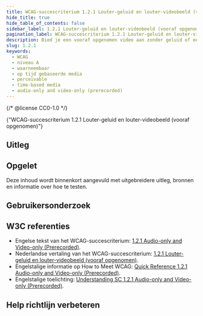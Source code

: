 ```yaml
---
title: WCAG-succescriterium 1.2.1 Louter-geluid en louter-videobeeld (vooraf opgenomen)
hide_title: true
hide_table_of_contents: false
sidebar_label: 1.2.1 Louter-geluid en louter-videobeeld (vooraf opgenomen)
pagination_label: WCAG-succescriterium 1.2.1 Louter-geluid en louter-videobeeld (vooraf opgenomen)
description: Bied je een vooraf opgenomen video aan zonder geluid of een vooraf opgenomen audio aan zonder beeld, zorg er dan voor dat deze informatie ook op een andere manier beschikbaar is.
slug: 1.2.1
keywords:
  - WCAG
  - niveau A
  - waarneembaar
  - op tijd gebaseerde media
  - perceivable
  - time-based media
  - audio-only and video-only (prerecorded)
---
```


{/* @license CC0-1.0 */}


<WcagHeadingGroup level={1} conformanceLevel="Niveau A">
  {"WCAG-succescriterium 1.2.1 Louter-geluid en louter-videobeeld (vooraf opgenomen)"}
</WcagHeadingGroup>

## Uitleg

<Summary />

## Opgelet

Deze inhoud wordt binnenkort aangevuld met uitgebreidere uitleg, bronnen en informatie over hoe te testen.

## Gebruikersonderzoek

<CTAGebruikersonderzoek />

## W3C referenties

- Engelse tekst van het WCAG-succescriterium: [<span lang="en">1.2.1 Audio-only and Video-only (Prerecorded)</span>](https://www.w3.org/TR/WCAG22/#audio-only-and-video-only-prerecorded).
- Nederlandse vertaling van het WCAG-succescriterium: [1.2.1 Louter-geluid en louter-videobeeld (vooraf opgenomen)](https://www.w3.org/Translations/WCAG22-nl/#louter-geluid-en-louter-videobeeld-vooraf-opgenomen).
- Engelstalige informatie op <span lang="en">How to Meet WCAG</span>: [<span lang="en">Quick Reference 1.2.1 Audio-only and Video-only (Prerecorded)</span>](https://www.w3.org/WAI/WCAG22/quickref/#audio-only-and-video-only-prerecorded).
- Engelstalige toelichting: [<span lang="en">Understanding SC 1.2.1 Audio-only and Video-only (Prerecorded)</span>](https://www.w3.org/WAI/WCAG22/Understanding/audio-only-and-video-only-prerecorded.html).

<SpotlightSection>
  <Markdown omitH1 headinglevel={3}>
    <Disclaimer />
  </Markdown>
</SpotlightSection>

## Help richtlijn verbeteren

<Markdown omitH1 headinglevel={3}>
  <WCAGFooterInfo />
</Markdown>
